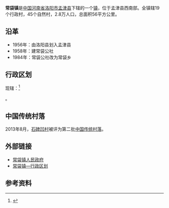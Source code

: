 {{中国乡级行政区
| 行政区全称 = 常袋镇
| 景观照片文件名 =
| 景观照片描述 =
| 汉语拼音 = Changdaizhen
| 上级行政区 = [[河南省|河南省]][[洛阳市|洛阳市]][[孟津县|孟津县]]
| 行政区类别 = [[镇|镇]]
| 总面积 = 56平方公里
| 户籍人口 = 
| 户籍人口年份 = 
| 常住人口 =
| 常住人口年份 =
| 人口密度 = 
| 领导人职务1 =
| 领导人姓名1 =
| 领导人职务2 =
| 领导人姓名2 =
| 行政区划 = 19个村委会
| 官方网站 =http://www.mjchangdai.cn/
| 政府驻地 = 孟津县常袋镇新世纪大道中段
| 邮政编码 = 471133
| 电话区号 = 379
| 毗邻行政区 =
| 位置图文件名 =
| 位置图描述 =
|41/03/22/109/000}}
'''常袋镇'''是[[中国|中国]][[河南省|河南省]][[洛阳市|洛阳市]][[孟津县|孟津县]]下辖的一个[[镇|镇]]，位于孟津县西南部。全镇辖19个行政村，45个自然村，2.8万人口，总面积56平方公里。

==沿革==
*1956年：由洛阳县划入孟津县
*1958年：建常袋公社
*1984年：常袋公社改为常袋乡

==行政区划==
现辖：<ref>{{PRC admin/ref sgc|41/03/22/109/000}}</ref>

{{PRC admin/children|41/03/22/109/000}}。

==中国传统村落==
2013年8月，[[石碑凹村|石碑凹村]]被评为第二批[[中国传统村落|中国传统村落]]。

==外部链接==
*[http://www.mjchangdai.cn/ 常袋镇人民政府] {{Wayback|url=http://www.mjchangdai.cn/ |date=20110820115847 }}
*[http://www.xzqh.org/html/show.php?contentid=13036 常袋镇—行政区划] {{Wayback|url=http://www.xzqh.org/html/show.php?contentid=13036 |date=20110921134744 }}

==参考资料==
{{reflist}}

{{PRC admin/navcat|41/03/22/109/000}}